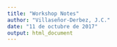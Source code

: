 ```yaml
---
title: "Workshop Notes"
author: "Villaseñor-Derbez, J.C."
date: "11 de octubre de 2017"
output: html_document
---
```




